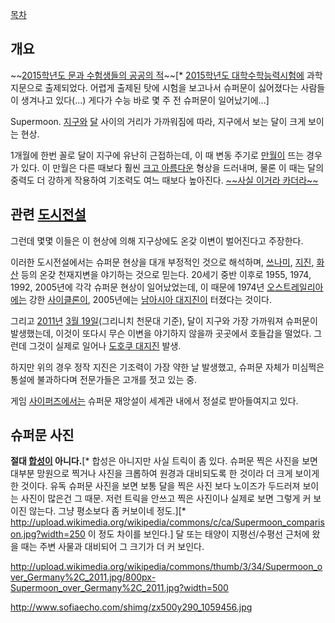 [[목차]]

{{{#!html
<iframe width="560" height="315" src="//www.youtube.com/embed/Q_kHqrMYUis?rel=0" frameborder="0" allowfullscreen></iframe>
}}}

== 개요 ==
~~[[2015학년도 대학수학능력시험#s-6.1|2015학년도 문과 수험생들의 공공의 적]]~~[* [[2015학년도 대학수학능력시험]]에 과학 지문으로 출제되었다. 어렵게 출제된 탓에 시험을 보고나서 슈퍼문이 싫어졌다는 사람들이 생겨나고 있다(...) 게다가 수능 바로 몇 주 전 슈퍼문이 일어났기에...]

Supermoon. [[지구]]와 [[달]] 사이의 거리가 가까워짐에 따라, 지구에서 보는 달이 크게 보이는 현상.

1개월에 한번 꼴로 달이 지구에 유난히 근접하는데, 이 때 변동 주기로 [[만월]]이 뜨는 경우가 있다. 이 만월은 다른 때보다 훨씬 [[크고 아름다운]] 형상을 드러내며, 물론 이 때는 달의 중력도 더 강하게 작용하여 기조력도 여느 때보다 높아진다.
[http://www.todayhumor.co.kr/board/view.php?table=bestofbest&no=173574&s_no=173574&page=1 ~~사실 이거라 카더라~~]


== 관련 [[도시전설]] ==
그런데 몇몇 이들은 이 현상에 의해 지구상에도 온갖 이변이 벌어진다고 주장한다.

이러한 도시전설에서는 슈퍼문 현상을 대개 부정적인 것으로 해석하며, [[쓰나미]], [[지진]], [[화산]] 등의 온갖 천재지변을 야기하는 것으로 믿는다. 20세기 중반 이후로 1955, 1974, 1992, 2005년에 각각 슈퍼문 현상이 일어났었는데, 이 때문에 1974년 [[오스트레일리아]]에는 강한 [[사이클론]]이, 2005년에는 [[남아시아 대지진]]이 터졌다는 것이다.

그리고 [[2011년]] [[3월 19일]](그리니치 천문대 기준), 달이 지구와 가장 가까워져 슈퍼문이 발생했는데, 이것이 또다시 무슨 이변을 야기하지 않을까 곳곳에서 호들갑을 떨었다. 그런데 그것이 실제로 일어나 [[도호쿠 대지진]] 발생. 

하지만 위의 경우 정작 지진은 기조력이 가장 약한 날 발생했고, 슈퍼문 자체가 미심쩍은 통설에 불과하다며 전문가들은 고개를 젓고 있는 중.

게임 [[사이퍼즈]]에서는 슈퍼문 재앙설이 세계관 내에서 정설로 받아들여지고 있다.
== 슈퍼문 사진 ==
'''절대 [[합성]]이 아니다.'''[* 합성은 아니지만 사실 트릭이 좀 있다. 슈퍼문 찍은 사진을 보면 대부분 망원으로 찍거나 사진을 크롭하여 원경과 대비되도록 한 것이라 더 크게 보이게 한 것이다. 유독 슈퍼문 사진을 보면 보통 달을 찍은 사진 보다 노이즈가 두드러져 보이는 사진이 많은건 그 때문. 저런 트릭을 안쓰고 찍은 사진이나 실제로 보면 그렇게 커 보이진 않는다. 그냥 평소보다 좀 커보이네 정도.][* http://upload.wikimedia.org/wikipedia/commons/c/ca/Supermoon_comparison.jpg?width=250 이 정도 차이를 보인다.] 달 또는 태양이 지평선/수평선 근처에 왔을 때는 주변 사물과 대비되어 그 크기가 더 커 보인다.

http://upload.wikimedia.org/wikipedia/commons/thumb/3/34/Supermoon_over_Germany%2C_2011.jpg/800px-Supermoon_over_Germany%2C_2011.jpg?width=500

http://www.sofiaecho.com/shimg/zx500y290_1059456.jpg
